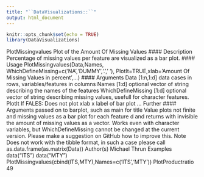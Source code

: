 ```yaml
---
title: "``DataVisualizations::``"
output: html_document
---
```




```r
knitr::opts_chunk$set(echo = TRUE)
library(DataVisualizations)
```
PlotMissingvalues Plot of the Amount Of Missing Values
#### Description
Percentage of missing values per feature are visualized as a bar plot.
#### Usage
PlotMissingvalues(Data,Names,
                  WhichDefineMissing=c('NA','DUMMY','.',' '),
                  PlotIt=TRUE,xlab='Amount Of Missing Values in percent',...)
#### Arguments
Data [1:n,1:d] data cases in rows, variables/features in columns
Names [1:d] optional vector of string describing the names of the features
WhichDefineMissing
[1:d] optional vector of string describing missing values, usefull for character
features.
PlotIt If FALES: Does not plot
xlab x label of bar plot
... Further #### Arguments passed on to barplot, such as main for title
Value
plots not finite and missing values as a bar plot for each feature d and returns with invisible the
amount of missing values as a vector. Works even with character variables, but WhichDefineMissing
cannot be changed at the current version. Please make a suggestion on GitHub how to improve
this.
Note
Does not work with the tibble format, in such a case please call as.data.frame(as.matrix(Data))
Author(s)
Michael Thrun
Examples
data("ITS")
data("MTY")
PlotMissingvalues(cbind(ITS,MTY),Names=c('ITS','MTY'))
PlotProductratio 49
